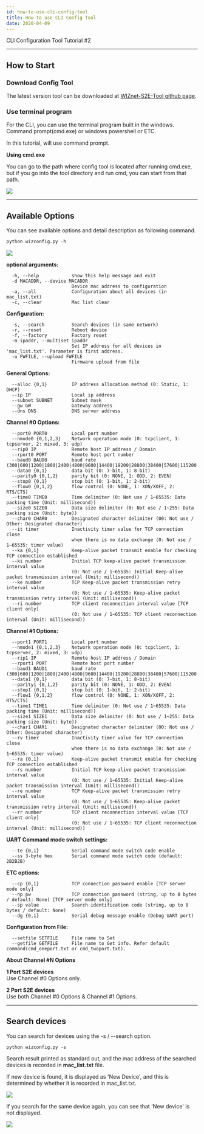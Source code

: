 ```yaml
---
id: how-to-use-cli-config-tool
title: How to use CLI Config Tool
date: 2020-04-09
---
```


CLI Configuration Tool Tutorial \#2

-----

## How to Start

### Download Config Tool

The latest version tool can be downloaded at [WIZnet-S2E-Tool github page](https://github.com/Wiznet/WIZnet-S2E-Tool).

### Use terminal program

For the CLI, you can use the terminal program built in the windows.  
Command prompt(cmd.exe) or windows powershell or ETC.

In this tutorial, will use command prompt.

 **Using cmd.exe**

You can go to the path where config tool is located after running cmd.exe, but if you go into the tool directory and run cmd, you can start from that path.

![](/img/products/configtool/option/cmd_direct.png)

-----

## Available Options

You can see available options and detail description as following command.

``` python
python wizconfig.py -h
```

![](/img/products/configtool/option/option_help.png)

**optional arguments:**

``` 
  -h, --help            show this help message and exit
  -d MACADDR, --device MACADDR
                        Device mac address to configuration
  -a, --all             Configuration about all devices (in mac_list.txt)
  -c, --clear           Mac list clear
```

**Configuration:**

``` 
  -s, --search          Search devices (in same network)
  -r, --reset           Reboot device
  -f, --factory         Factory reset
  -m ipaddr, --multiset ipaddr
                        Set IP address for all devices in 'mac_list.txt'. Parameter is first address.
  -u FWFILE, --upload FWFILE
                        Firmware upload from file
```

**General Options:**

``` 
  --alloc {0,1}         IP address allocation method (0: Static, 1: DHCP)
  --ip IP               Local ip address
  --subnet SUBNET       Subnet mask
  --gw GW               Gateway address
  --dns DNS             DNS server address
```

**Channel \#0 Options:**

``` 
  --port0 PORT0         Local port number
  --nmode0 {0,1,2,3}    Network operation mode (0: tcpclient, 1: tcpserver, 2: mixed, 3: udp)
  --rip0 IP             Remote host IP address / Domain
  --rport0 PORT         Remote host port number
  --baud0 BAUD0         baud rate (300|600|1200|1800|2400|4800|9600|14400|19200|28800|38400|57600|115200|230400)
  --data0 {0,1}         data bit (0: 7-bit, 1: 8-bit)
  --parity0 {0,1,2}     parity bit (0: NONE, 1: ODD, 2: EVEN)
  --stop0 {0,1}         stop bit (0: 1-bit, 1: 2-bit)
  --flow0 {0,1,2}       flow control (0: NONE, 1: XON/XOFF, 2: RTS/CTS)
  --time0 TIME0         Time delimiter (0: Not use / 1~65535: Data packing time (Unit: millisecond))
  --size0 SIZE0         Data size delimiter (0: Not use / 1~255: Data packing size (Unit: byte))
  --char0 CHAR0         Designated character delimiter (00: Not use / Other: Designated character)
  --it timer            Inactivity timer value for TCP connection close
                        when there is no data exchange (0: Not use / 1~65535: timer value)
  --ka {0,1}            Keep-alive packet transmit enable for checking TCP connection established
  --ki number           Initial TCP keep-alive packet transmission interval value
                        (0: Not use / 1~65535: Initial Keep-alive packet transmission interval (Unit: millisecond))
  --ke number           TCP Keep-alive packet transmission retry interval value
                        (0: Not use / 1~65535: Keep-alive packet transmission retry interval (Unit: millisecond))
  --ri number           TCP client reconnection interval value [TCP client only]
                        (0: Not use / 1~65535: TCP client reconnection interval (Unit: millisecond))
```

**Channel \#1 Options:**

``` 
  --port1 PORT1         Local port number
  --nmode1 {0,1,2,3}    Network operation mode (0: tcpclient, 1: tcpserver, 2: mixed, 3: udp)
  --rip1 IP             Remote host IP address / Domain
  --rport1 PORT         Remote host port number
  --baud1 BAUD1         baud rate (300|600|1200|1800|2400|4800|9600|14400|19200|28800|38400|57600|115200|230400)
  --data1 {0,1}         data bit (0: 7-bit, 1: 8-bit)
  --parity1 {0,1,2}     parity bit (0: NONE, 1: ODD, 2: EVEN)
  --stop1 {0,1}         stop bit (0: 1-bit, 1: 2-bit)
  --flow1 {0,1,2}       flow control (0: NONE, 1: XON/XOFF, 2: RTS/CTS)
  --time1 TIME1         Time delimiter (0: Not use / 1~65535: Data packing time (Unit: millisecond))
  --size1 SIZE1         Data size delimiter (0: Not use / 1~255: Data packing size (Unit: byte))
  --char1 CHAR1         Designated character delimiter (00: Not use / Other: Designated character)
  --rv timer            Inactivity timer value for TCP connection close
                        when there is no data exchange (0: Not use / 1~65535: timer value)
  --ra {0,1}            Keep-alive packet transmit enable for checking TCP connection established
  --rs number           Initial TCP keep-alive packet transmission interval value
                        (0: Not use / 1~65535: Initial Keep-alive packet transmission interval (Unit: millisecond))
  --re number           TCP Keep-alive packet transmission retry interval value
                        (0: Not use / 1~65535: Keep-alive packet transmission retry interval (Unit: millisecond))
  --rr number           TCP client reconnection interval value [TCP client only]
                        (0: Not use / 1~65535: TCP client reconnection interval (Unit: millisecond))
```

**UART Command mode switch settings:**

``` 
  --te {0,1}            Serial command mode switch code enable
  --ss 3-byte hex       Serial command mode switch code (default: 2B2B2B)
```

**ETC options:**

``` 
  --cp {0,1}            TCP connection password enable [TCP server mode only]
  --np pw               TCP connection password (string, up to 8 bytes / default: None) [TCP server mode only]
  --sp value            Search identification code (string, up to 8 bytes / default: None)
  --dg {0,1}            Serial debug message enable (Debug UART port)
```

**Configuration from File:**

``` 
  --setfile SETFILE     File name to Set
  --getfile GETFILE     File name to Get info. Refer default command(cmd_oneport.txt or cmd_twoport.txt).
```

**About Channel #N Options**  

**1 Port S2E devices**  
Use Channel #0 Options only.  

**2 Port S2E devices**  
Use both Channel #0 Options & Channel #1 Options.

-----

## Search devices

You can search for devices using the -s / --search option.

``` 
python wizconfig.py -s
```

Search result printed as standard out, and the mac address of the
searched devices is recorded in **mac_list.txt** file.

If new device is found, it is displayed as 'New Device', and this is
determined by whether it is recorded in mac_list.txt.

![](/img/products/configtool/option/option_search_new.png)

If you search for the same device again, you can see that 'New device'
is not displayed.

![](/img/products/configtool/option/option_search_old.png)

